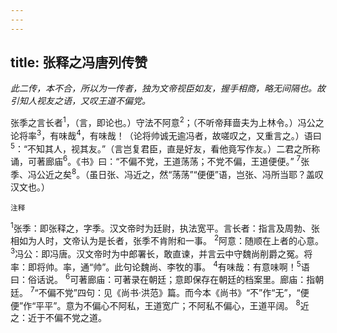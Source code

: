```yaml
---
---
---
```

title: 张释之冯唐列传赞
---



*此二传，本不合，所以为一传者，独为文帝视臣如友，握手相商，略无间隔也。故引知人视友之语，又叹王道不偏党。*

张季之言长者<sup>1</sup>，（言，即论也。）守法不阿意<sup>2</sup>；（不听帝拜啬夫为上林令。）冯公之论将率<sup>3</sup>，有味哉<sup>4</sup>，有味哉！（论将帅诚无逾冯者，故嗟叹之，又重言之。）语曰<sup>5</sup>：“不知其人，视其友。”（言岂复君臣，直是好友，看他竟写作友。）二君之所称诵，可著廊庙<sup>6</sup>。《书》曰：“不偏不党，王道荡荡；不党不偏，王道便便。”
<sup>7</sup>张季、冯公近之矣<sup>8</sup>。（虽日张、冯近之，然“荡荡”“便便”语，岂张、冯所当耶？盖叹汉文也。）

<sup>注释</sup>

<sup>1</sup>张季：即张释之，字季。汉文帝时为廷尉，执法宽平。言长者：指言及周勃、张相如为人时，文帝认为是长者，张季不肯附和一事。
<sup>2</sup>阿意：随顺在上者的心意。
<sup>3</sup>冯公：即冯唐。汉文帝时为中郎署长，敢直谏，并言云中守魏尚削爵之冤。将率：即将帅。率，通“帅”。此句论魏尚、李牧的事。
<sup>4</sup>有味哉：有意味啊！<sup>5</sup>语曰：俗话说。
<sup>6</sup>可著廊庙：可著录在朝廷；意即保存在朝廷的档案里。廊庙：指朝廷。
<sup>7</sup>“不偏不党”四句：见《尚书·洪范》篇。而今本《尚书》“不”作“无”，“便便”作“平平”。意为不偏心不阿私，王道宽广；不阿私不偏心，王道平阔。
<sup>8</sup>近之：近于不偏不党之道。